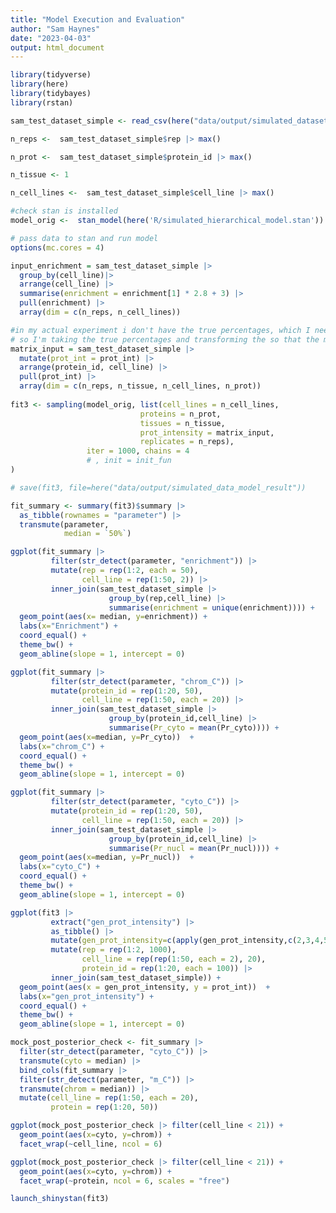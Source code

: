 ```yaml
---
title: "Model Execution and Evaluation"
author: "Sam Haynes"
date: "2023-04-03"
output: html_document
---
```


```r
library(tidyverse)
library(here)
library(tidybayes)
library(rstan)

sam_test_dataset_simple <- read_csv(here("data/output/simulated_dataset.csv"))

n_reps <-  sam_test_dataset_simple$rep |> max()

n_prot <-  sam_test_dataset_simple$protein_id |> max()

n_tissue <- 1

n_cell_lines <-  sam_test_dataset_simple$cell_line |> max()

#check stan is installed
model_orig <-  stan_model(here('R/simulated_hierarchical_model.stan'))

# pass data to stan and run model
options(mc.cores = 4)
```

```r


input_enrichment = sam_test_dataset_simple |>
  group_by(cell_line)|>
  arrange(cell_line) |>
  summarise(enrichment = enrichment[1] * 2.8 + 3) |>
  pull(enrichment) |>
  array(dim = c(n_reps, n_cell_lines))

#in my actual experiment i don't have the true percentages, which I need to estimate
# so I'm taking the true percentages and transforming the so that the model needs to find the original percentages of the simulation
matrix_input = sam_test_dataset_simple |>
  mutate(prot_int = prot_int) |>
  arrange(protein_id, cell_line) |>
  pull(prot_int) |>
  array(dim = c(n_reps, n_tissue, n_cell_lines, n_prot))
  
fit3 <- sampling(model_orig, list(cell_lines = n_cell_lines,
                             proteins = n_prot,
                             tissues = n_tissue,
                             prot_intensity = matrix_input,
                             replicates = n_reps), 
                 iter = 1000, chains = 4
                 # , init = init_fun
)

# save(fit3, file=here("data/output/simulated_data_model_result"))
```

```r
fit_summary <- summary(fit3)$summary |> 
  as_tibble(rownames = "parameter") |>
  transmute(parameter,
            median = `50%`)

ggplot(fit_summary |> 
         filter(str_detect(parameter, "enrichment")) |>
         mutate(rep = rep(1:2, each = 50),
                cell_line = rep(1:50, 2)) |>
         inner_join(sam_test_dataset_simple |> 
                      group_by(rep,cell_line) |> 
                      summarise(enrichment = unique(enrichment)))) +
  geom_point(aes(x= median, y=enrichment)) +
  labs(x="Enrichment") +
  coord_equal() +
  theme_bw() +
  geom_abline(slope = 1, intercept = 0)

ggplot(fit_summary |> 
         filter(str_detect(parameter, "chrom_C")) |>
         mutate(protein_id = rep(1:20, 50),
                cell_line = rep(1:50, each = 20)) |>
         inner_join(sam_test_dataset_simple |> 
                      group_by(protein_id,cell_line) |> 
                      summarise(Pr_cyto = mean(Pr_cyto)))) +
  geom_point(aes(x=median, y=Pr_cyto))  +
  labs(x="chrom_C") +
  coord_equal() +
  theme_bw() +
  geom_abline(slope = 1, intercept = 0)

ggplot(fit_summary |> 
         filter(str_detect(parameter, "cyto_C")) |>
         mutate(protein_id = rep(1:20, 50),
                cell_line = rep(1:50, each = 20)) |>
         inner_join(sam_test_dataset_simple |> 
                      group_by(protein_id,cell_line) |> 
                      summarise(Pr_nucl = mean(Pr_nucl)))) +
  geom_point(aes(x=median, y=Pr_nucl))  +
  labs(x="cyto_C") +
  coord_equal() +
  theme_bw() +
  geom_abline(slope = 1, intercept = 0)

ggplot(fit3 |> 
         extract("gen_prot_intensity") |>
         as_tibble() |>
         mutate(gen_prot_intensity=c(apply(gen_prot_intensity,c(2,3,4,5),median))) |>
         mutate(rep = rep(1:2, 1000),
                cell_line = rep(rep(1:50, each = 2), 20),
                protein_id = rep(1:20, each = 100)) |>
         inner_join(sam_test_dataset_simple)) +
  geom_point(aes(x = gen_prot_intensity, y = prot_int))  +
  labs(x="gen_prot_intensity") +
  coord_equal() +
  theme_bw() +
  geom_abline(slope = 1, intercept = 0)

mock_post_posterior_check <- fit_summary |> 
  filter(str_detect(parameter, "cyto_C")) |>
  transmute(cyto = median) |>
  bind_cols(fit_summary |> 
  filter(str_detect(parameter, "m_C")) |>
  transmute(chrom = median)) |>
  mutate(cell_line = rep(1:50, each = 20),
         protein = rep(1:20, 50))

ggplot(mock_post_posterior_check |> filter(cell_line < 21)) +
  geom_point(aes(x=cyto, y=chrom)) +
  facet_wrap(~cell_line, ncol = 6)

ggplot(mock_post_posterior_check |> filter(cell_line < 21)) +
  geom_point(aes(x=cyto, y=chrom)) +
  facet_wrap(~protein, ncol = 6, scales = "free")

```

```r
launch_shinystan(fit3)
```